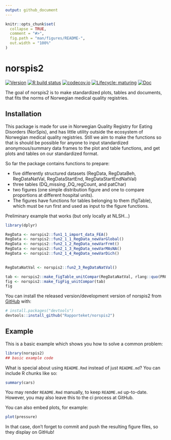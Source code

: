 ```yaml
---
output: github_document
---
```


<!-- README.md is generated from README.Rmd. Please edit that file -->

```r
knitr::opts_chunk$set(
  collapse = TRUE,
  comment = "#>",
  fig.path = "man/figures/README-",
  out.width = "100%"
)
```

# norspis2

<!-- badges: start -->
[![Version](https://img.shields.io/github/v/release/rapporteket/norspis2?sort=semver)](https://github.com/rapporteket/norspis2/releases)
[![R build status](https://github.com/Rapporteket/norspis2/workflows/R-CMD-check/badge.svg)](https://github.com/Rapporteket/norspis2/actions)
[![codecov.io](https://codecov.io/github/Rapporteket/norspis2/norspis2.svg?branch=main)](https://codecov.io/github/Rapporteket/norspis2?branch=main)
[![Lifecycle: maturing](https://img.shields.io/badge/lifecycle-maturing-blue.svg)](https://www.tidyverse.org/lifecycle/#maturing)
[![Doc](https://img.shields.io/badge/Doc--grey.svg)](https://rapporteket.github.io/norspis2/)
<!-- badges: end -->

The goal of norspis2 is to make standardized plots, tables and documents, that fits the norms of Norwegian medical quality registries.

## Installation

This package is made for use in Norwegian Quality Registry for Eating Disorders (NorSpis), 
and has little utility outside the ecosystem of Norwegian medical quality registries. 
Still we aim to make the functions so that is should be possible for anyone to input standardized anonymous/summary 
data frames to the plot and table functions, and get plots and tables on our standardized format.  


So far the package contains functions to prepare:

* five differently structured datasets (RegData, RegDataBeh, RegDataNatVal, RegDataStartEnd, RegDataStartEndNatVal)
* three tables (DQ_missing ,DQ_regCount, and patChar) 
* two figures (one simple distribution figure and one to compare proportions at different hospital units). 
* The figures have functions for tables belonging to them (figTable), which must be run first and used as input to the figure functions. 


Preliminary example that works (but only locally at NLSH...)

```r
library(dplyr)

RegData <- norspis2::fun1_1_import_data_FEA()
RegData <- norspis2::fun2_1_1_RegData_newVarGlobal()
RegData <- norspis2::fun2_1_2_RegData_newVarFrmt()
RegData <- norspis2::fun2_1_3_RegData_newVarMAsNA()
RegData <- norspis2::fun2_1_4_RegData_newVarDich()
  

RegDataNatVal <- norspis2::fun2_3_RegDataNatVal()

tab <- norspis2::make_figTable_unitCompar(RegDataNatVal, rlang::quo(PROP_PO10Pasientsikkerhet))
fig <- norspis2::make_figFig_unitCompar(tab)
fig

```


You can install the released version/development version of norspis2 from [GitHub](https://github.com/) with:

``` r
# install.packages("devtools")
devtools::install_github("Rapporteket/norspis2")
```
## Example

This is a basic example which shows you how to solve a common problem:

```r
library(norspis2)
## basic example code
```

What is special about using `README.Rmd` instead of just `README.md`? You can include R chunks like so:

```r
summary(cars)
```

You may render `README.Rmd` manually, to keep `README.md` up-to-date. However, you may also leave this to the ci process at GitHub.

You can also embed plots, for example:

```r
plot(pressure)
```

In that case, don't forget to commit and push the resulting figure files, so they display on GitHub!
